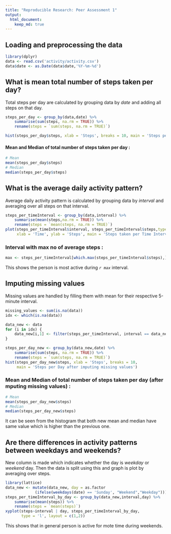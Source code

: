 ```yaml
---
title: "Reproducible Research: Peer Assessment 1"
output: 
  html_document:
    keep_md: true
---
```



## Loading and preprocessing the data

```r
library(dplyr)
data <- read.csv('activity/activity.csv')
data$date <- as.Date(data$date,'%Y-%m-%d')
```

## What is mean total number of steps taken per day?
Total steps per day are calculated by grouping data by *date* and adding all 
steps on that day.

```r
steps_per_day <- group_by(data,date) %>%
    summarise(sum(steps, na.rm = TRUE)) %>%
    rename(steps = `sum(steps, na.rm = TRUE)`)

hist(steps_per_day$steps, xlab = 'Steps', breaks = 10, main = 'Steps per Day')
```  
  
#### Mean and Median of total number of steps taken per day :
```r
# Mean
mean(steps_per_day$steps)
# Median
median(steps_per_day$steps)
```

## What is the average daily activity pattern?

Average daily activity pattern is calculated by grouping data by *interval* and 
averaging over all steps on that interval.
```r
steps_per_timeInterval <- group_by(data,interval) %>%
    summarise(mean(steps,na.rm = TRUE)) %>%
    rename(steps = `mean(steps, na.rm = TRUE)`)
plot(steps_per_timeInterval$interval, steps_per_timeInterval$steps,type = 'l',
     xlab = 'Time', ylab = 'Steps', main = 'Steps taken per Time Interval')
```
  
### Interval with max no of average steps :
```r
max <- steps_per_timeInterval[which.max(steps_per_timeInterval$steps),][[1]]
```
This shows the person is most active during *`r max`* interval.

## Imputing missing values
Missing values are handled by filling them with mean for their respective 
5-minute interval. 

```r
missing_values <- sum(is.na(data))
idx <- which(is.na(data))

data_new <- data
for (i in idx) {
    data_new[i,1] <- filter(steps_per_timeInterval, interval == data_new[i,3])$steps
}

steps_per_day_new <- group_by(data_new,date) %>%
    summarise(sum(steps, na.rm = TRUE)) %>%
    rename(steps = `sum(steps, na.rm = TRUE)`)
hist(steps_per_day_new$steps, xlab = 'Steps', breaks = 10,
     main = 'Steps per Day after imputing missing values')
```  
  
### Mean and Median of total number of steps taken per day (after mputing missing values) :
```r
# Mean
mean(steps_per_day_new$steps)
# Median
median(steps_per_day_new$steps)
```
It can be seen from the histogram that both  new mean and median have same value which is higher than the previous one.

## Are there differences in activity patterns between weekdays and weekends?
New column is made which indicates whether the day is *weekday* or *weekend* day. Then the data is split using this and graph is plot by averaging over steps.

```r
library(lattice)
data_new <- mutate(data_new, day = as.factor
             (ifelse(weekdays(date) == 'Sunday', "Weekend","Weekday")))
steps_per_timeInterval_by_day <- group_by(data_new,interval,day) %>%
    summarise(mean(steps)) %>%
    rename(steps = `mean(steps)`)
xyplot(steps~interval | day, steps_per_timeInterval_by_day,
       type = 'l', layout = c(1,2))
```
  
This shows that in general person is active for mote time during weekends.

